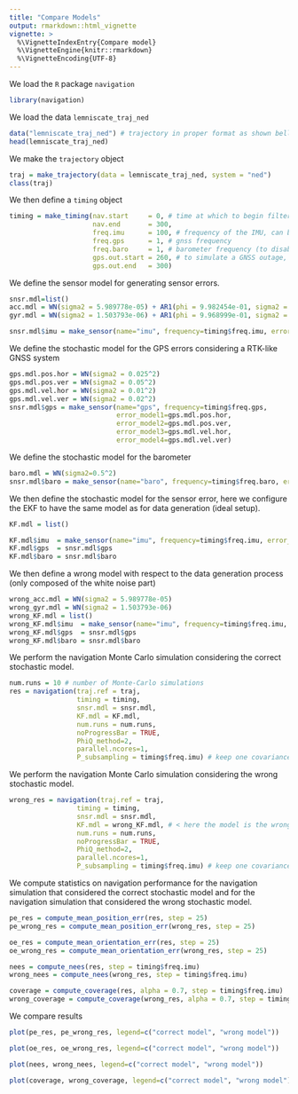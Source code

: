 ```yaml
---
title: "Compare Models"
output: rmarkdown::html_vignette
vignette: >
  %\VignetteIndexEntry{Compare model}
  %\VignetteEngine{knitr::rmarkdown}
  %\VignetteEncoding{UTF-8}
---
```


We load the `R` package `navigation`
```r
library(navigation)
```

We load the data `lemniscate_traj_ned`
```r
data("lemniscate_traj_ned") # trajectory in proper format as shown bellow
head(lemniscate_traj_ned)
```

We make the `trajectory` object
```r
traj = make_trajectory(data = lemniscate_traj_ned, system = "ned")
class(traj)
```
We then define a `timing` object
```r
timing = make_timing(nav.start     = 0, # time at which to begin filtering
                     nav.end       = 300, 
                     freq.imu      = 100, # frequency of the IMU, can be slower wrt trajectory frequency
                     freq.gps      = 1, # gnss frequency
                     freq.baro     = 1, # barometer frequency (to disable, put it very low, e.g. 1e-5)
                     gps.out.start = 260, # to simulate a GNSS outage, set a time before nav.end
                     gps.out.end   = 300)
```


We define the sensor model for generating sensor errors.
```r
snsr.mdl=list()
acc.mdl = WN(sigma2 = 5.989778e-05) + AR1(phi = 9.982454e-01, sigma2 = 1.848297e-10) + AR1(phi = 9.999121e-01, sigma2 = 2.435414e-11) + AR1(phi = 9.999998e-01, sigma2 = 1.026718e-12)
gyr.mdl = WN(sigma2 = 1.503793e-06) + AR1(phi = 9.968999e-01, sigma2 = 2.428980e-11) + AR1(phi = 9.999001e-01, sigma2 = 1.238142e-12)

snsr.mdl$imu = make_sensor(name="imu", frequency=timing$freq.imu, error_model1=acc.mdl, error_model2=gyr.mdl)

```

We define the stochastic model for the GPS errors considering a RTK-like GNSS system
```r
gps.mdl.pos.hor = WN(sigma2 = 0.025^2)
gps.mdl.pos.ver = WN(sigma2 = 0.05^2)
gps.mdl.vel.hor = WN(sigma2 = 0.01^2)
gps.mdl.vel.ver = WN(sigma2 = 0.02^2)
snsr.mdl$gps = make_sensor(name="gps", frequency=timing$freq.gps,
                           error_model1=gps.mdl.pos.hor,
                           error_model2=gps.mdl.pos.ver,
                           error_model3=gps.mdl.vel.hor,
                           error_model4=gps.mdl.vel.ver)
```

We define the stochastic model for the barometer
```r
baro.mdl = WN(sigma2=0.5^2)
snsr.mdl$baro = make_sensor(name="baro", frequency=timing$freq.baro, error_model1=baro.mdl)
```


We then define the stochastic model for the sensor error, here we configure the EKF to have the same model as for data generation (ideal setup).
```r
KF.mdl = list()

KF.mdl$imu  = make_sensor(name="imu", frequency=timing$freq.imu, error_model1=acc.mdl, error_model2=gyr.mdl)
KF.mdl$gps  = snsr.mdl$gps
KF.mdl$baro = snsr.mdl$baro
```


We then define a wrong model with respect to the data generation process (only composed of the white noise part)

```r
wrong_acc.mdl = WN(sigma2 = 5.989778e-05)
wrong_gyr.mdl = WN(sigma2 = 1.503793e-06)
wrong_KF.mdl = list()
wrong_KF.mdl$imu  = make_sensor(name="imu", frequency=timing$freq.imu, error_model1=wrong_acc.mdl, error_model2=wrong_gyr.mdl)
wrong_KF.mdl$gps  = snsr.mdl$gps
wrong_KF.mdl$baro = snsr.mdl$baro
```


We perform the navigation Monte Carlo simulation considering the correct stochastic model.

```r
num.runs = 10 # number of Monte-Carlo simulations
res = navigation(traj.ref = traj,
                 timing = timing,
                 snsr.mdl = snsr.mdl,
                 KF.mdl = KF.mdl,
                 num.runs = num.runs,
                 noProgressBar = TRUE,
                 PhiQ_method=2,
                 parallel.ncores=1,
                 P_subsampling = timing$freq.imu) # keep one covariance every second
```


We perform the navigation Monte Carlo simulation considering the wrong stochastic model.
```r
wrong_res = navigation(traj.ref = traj,
                 timing = timing,
                 snsr.mdl = snsr.mdl,
                 KF.mdl = wrong_KF.mdl, # < here the model is the wrong one
                 num.runs = num.runs,
                 noProgressBar = TRUE,
                 PhiQ_method=2,
                 parallel.ncores=1, 
                 P_subsampling = timing$freq.imu) # keep one covariance every second
```



We compute statistics on navigation performance for the navigation simulation that considered the correct stochastic model and for the navigation simulation that considered the wrong stochastic model.
```r
pe_res = compute_mean_position_err(res, step = 25)
pe_wrong_res = compute_mean_position_err(wrong_res, step = 25)

oe_res = compute_mean_orientation_err(res, step = 25)
oe_wrong_res = compute_mean_orientation_err(wrong_res, step = 25)
```


```r
nees = compute_nees(res, step = timing$freq.imu)
wrong_nees = compute_nees(wrong_res, step = timing$freq.imu)

coverage = compute_coverage(res, alpha = 0.7, step = timing$freq.imu)
wrong_coverage = compute_coverage(wrong_res, alpha = 0.7, step = timing$freq.imu)
```



We compare results
```r
plot(pe_res, pe_wrong_res, legend=c("correct model", "wrong model"))

plot(oe_res, oe_wrong_res, legend=c("correct model", "wrong model"))

plot(nees, wrong_nees, legend=c("correct model", "wrong model"))

plot(coverage, wrong_coverage, legend=c("correct model", "wrong model"))
```


